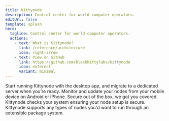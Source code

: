 ```yaml
---
title: Kittynode
description: Control center for world computer operators.
editUrl: false
template: splash
hero:
  tagline: Control center for world computer operators.
  actions:
    - text: What is Kittynode?
      link: /reference/architecture
      icon: right-arrow
    - text: View on GitHub
      link: https://github.com/blackkittylabs/kittynode
      icon: external
      variant: minimal
---
```



<DownloadSection />

<CardGrid>
	<Card title="Runs everywhere TEST" icon="laptop">
		Start running Kittynode with the desktop app, and migrate to a dedicated server when you're ready.
	</Card>
	<Card title="Mobile first" icon="rocket">
		Monitor and update your nodes from your mobile device on Android or iPhone.
	</Card>
	<Card title="Secure by default" icon="approve-check-circle">
		Secure out of the box, we got you covered. Kittynode checks your system ensuring your node setup is secure.
	</Card>
	<Card title="Package system" icon="puzzle">
		Kittynode supports any types of nodes you'd want to run through an extensible package system.
	</Card>
</CardGrid>
